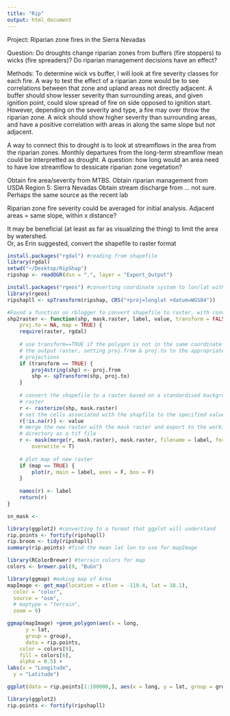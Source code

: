 ```yaml
---
title: "Rip"
output: html_document
---
```


Project:  Riparian zone fires in the Sierra Nevadas

Question:  Do droughts change riparian zones from buffers (fire stoppers) to wicks (fire spreaders)? Do riparian management decisions have an effect?

Methods:
To determine wick vs buffer, I will look at fire severity classes for each fire. A way to test the effect of a riparian zone would be to see correlations between that zone and upland areas not directly adjacent. A buffer should show lesser severity than surrounding areas, and given ignition point, could slow spread of fire on side opposed to ignition start. However, depending on the severity and type, a fire may over throw the riparian zone.  A wick should show higher severity than surrounding areas, and have a positive correlation with areas in along the same slope but not adjacent. 

A way to connect this to drought is to look at streamflows in the area from the riparian zones.  Monthly departures from the long-term streamflow mean could be interpretted as drought.  A question: how long would an area need to have low streamflow to dessicate riparian zone vegetation? 

Obtain fire area/severity from MTBS.
Obtain riparian management from USDA Region 5: Sierra Nevadas
Obtain stream discharge from ... not sure.  Perhaps the same source as the recent lab

Riparian zone fire severity could be averaged for initial analysis.  Adjacent areas = same slope, within x distance?

It may be beneficial (at least as far as visualizing the thing) to limit the area by watershed.  
Or, as Erin suggested, convert the shapefile to raster format

```r
install.packages("rgdal") #reading from shapefile
library(rgdal)
setwd("~/Desktop/RipShap")
ripshap <- readOGR(dsn = ".", layer = "Export_Output")

install.packages("rgeos") #converting coordinate system to lon/lat with WGS84
library(rgeos)
ripshapll <- spTransform(ripshap, CRS("+proj=longlat +datum=WGS84"))

#Found a function on rblogger to convert shapefile to raster, with conversion to lat lon?
shp2raster <- function(shp, mask.raster, label, value, transform = FALSE, proj.from = NA,
    proj.to = NA, map = TRUE) {
    require(raster, rgdal)
 
    # use transform==TRUE if the polygon is not in the same coordinate system as
    # the output raster, setting proj.from & proj.to to the appropriate
    # projections
    if (transform == TRUE) {
        proj4string(shp) <- proj.from
        shp <- spTransform(shp, proj.to)
    }
 
    # convert the shapefile to a raster based on a standardised background
    # raster
    r <- rasterize(shp, mask.raster)
    # set the cells associated with the shapfile to the specified value
    r[!is.na(r)] <- value
    # merge the new raster with the mask raster and export to the working
    # directory as a tif file
    r <- mask(merge(r, mask.raster), mask.raster, filename = label, format = "GTiff",
        overwrite = T)
 
    # plot map of new raster
    if (map == TRUE) {
        plot(r, main = label, axes = F, box = F)
    }
 
    names(r) <- label
    return(r)
}

sn_mask <- 

library(ggplot2) #converting to a format that ggplot will understand
rip.points <- fortify(ripshapll)
rip.broom <- tidy(ripshapll)
summary(rip.points) #find the mean lat lon to use for mapImage

library(RColorBrewer) #terrain colors for map
colors <- brewer.pal(9, "BuGn")

library(ggmap) #making map of Area
mapImage <- get_map(location = c(lon = -119.4, lat = 38.1),
  color = "color",
  source = "osm",
  # maptype = "terrain",
  zoom = 9)

ggmap(mapImage) +geom_polygon(aes(x = long,
      y = lat,
      group = group),
      data = rip.points,
    color = colors[9],
    fill = colors[6],
    alpha = 0.5) +
labs(x = "Longitude",
  y = "Latitude")

ggplot(data = rip.points[1:100000,], aes(x = long, y = lat, group = group)) + geom_polygon() #So 5 million data points are a lot of data points.   Lets subset by a region at first, then maybe do the entire sierras.

library(ggplot2)
rip.points <- fortify(ripshapll)

```
